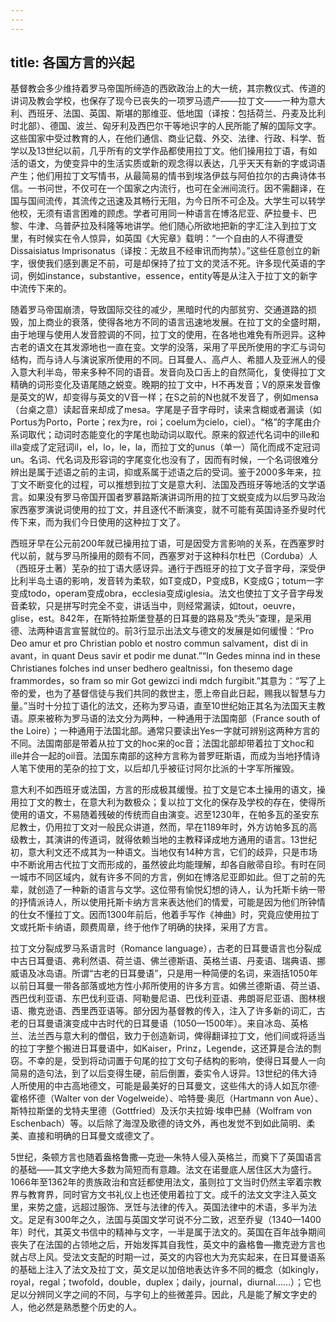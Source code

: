 ```yaml
---
---
---
```

title: 各国方言的兴起
---




基督教会多少维持着罗马帝国所缔造的西欧政治上的大一统，其宗教仪式、传道的讲词及教会学校，也保存了现今已丧失的一项罗马遗产——拉丁文——一种为意大利、西班牙、法国、英国、斯堪的那维亚、低地国（译按：包括荷兰、丹麦及比利时北部）、德国、波兰、匈牙利及西巴尔干等地识字的人民所能了解的国际文字。这些国家中受过教育的人，在他们通信、商业记载、外交、法律、行政、科学、哲学以及13世纪以前，几乎所有的文学作品都使用拉丁文。他们操用拉丁语，有如活的语文，为使变异中的生活实质或新的观念得以表达，几乎天天有新的字或词语产生；他们用拉丁文写情书，从最简易的情书到埃洛伊兹与阿伯拉尔的古典诗体书信。一书问世，不仅可在一个国家之内流行，也可在全洲间流行。因不需翻译，在国与国间流传，其流传之迅速及其畅行无阻，为今日所不可企及。大学生可以转学他校，无须有语言困难的顾虑。学者可用同一种语言在博洛尼亚、萨拉曼卡、巴黎、牛津、乌普萨拉及科隆等地讲学。他们随心所欲地把新的字汇注入到拉丁文里，有时候实在令人惊异，如英国《大宪章》载明：“一个自由的人不得遭受Dissaisiatus lmprisonatus（译按：无故且不经审讯而拘禁）。”这些任意创立的新字，很使我们感到裹足不前，可是却保持了拉丁文的灵活不死。许多现代英语的字词，例如instance，substantive，essence，entity等是从注入于拉丁文的新字中流传下来的。

随着罗马帝国崩溃，导致国际交往的减少，黑暗时代的内部贫穷、交通道路的损毁，加上商业的衰落，使得各地方不同的语言迅速地发展。在拉丁文的全盛时期，由于地理与使用人发音腔调的不同，拉丁文的使用，在各地也难免有所迥异。这种古老的语文在其发源地也一直在变。文学的没落，采用了平民所使用的字汇与词句结构，而与诗人与演说家所使用的不同。日耳曼人、高卢人、希腊人及亚洲人的侵入意大利半岛，带来多种不同的语音。发音向及口舌上的自然简化，复使得拉丁文精确的词形变化及语尾随之蜕变。晚期的拉丁文中，H不再发音；V的原来发音像是英文的W，却变得与英文的V音一样；在S之前的N也就不发音了，例如mensa（台桌之意）读起音来却成了mesa。字尾是子音字母时，读来含糊或者漏读（如Portus为Porto，Porte；rex为re，roi；coelum为cielo，ciel）。“格”的字尾由介系词取代；动词时态能变化的字尾也助动词以取代。原来的叙述代名词中的ille和illa变成了定冠词il，el，lo，le，la，而拉丁文的unus（单一）简化而成不定冠词un。名词、代名词及形容词的字尾变化也没有了，因而有时候，一个名词很难分辨出是属于述语之前的主词，抑或系属于述语之后的受词。鉴于2000多年来，拉丁文不断变化的过程，可以推想到拉丁文是意大利、法国及西班牙等地活的文学语言。如果没有罗马帝国开国者罗慕路斯演讲词所用的拉丁文蜕变成为以后罗马政治家西塞罗演说词使用的拉丁文，并且逐代不断演变，就不可能有英国诗圣乔叟时代传下来，而为我们今日使用的这种拉丁文了。

西班牙早在公元前200年就已操用拉丁语，可是因受方言影响的关系，在西塞罗时代以前，就与罗马所操用的颇有不同，西塞罗对于这种科尔杜巴（Corduba）人（西班牙土著）芜杂的拉丁语大感讶异。通行于西班牙的拉丁文子音字母，深受伊比利半岛土语的影响，发音转为柔软，如T变成D，P变成B，K变成G；totum一字变成todo，operam变成obra，ecclesia变成iglesia。法文也使拉丁文子音字母发音柔软，只是拼写时完全不变，讲话当中，则经常漏读，如tout，oeuvre，glise，est。842年，在斯特拉斯堡登基的日耳曼的路易及“秃头”查理，是采用德、法两种语言宣誓就位的。前3行显示出法文与德文的发展是如何缓慢：“Pro Deo amur et pro Christian poblo et nostro commun salvament，dist di in avant，in quant Deus savir et podir me dunat.”“In Gedes minna ind in these Christianes folches ind unser bedhero gealtnissi，fon thesemo dage frammordes，so fram so mir Got gewizci indi mdch furgibit.”其意为：“写了上帝的爱，也为了基督信徒与我们共同的救世主，愿上帝自此日起，赐我以智慧与力量。”当时十分拉丁语化的法文，还称为罗马语，直至10世纪始正其名为法国天主教语。原来被称为罗马语的法文分为两种，一种通用于法国南部（France south of the Loire）；一种通用于法国北部。通常只要读出Yes一字就可辨别这两种方言的不同。法国南部是带着从拉丁文的hoc来的oc音；法国北部却带着拉丁文hoc和ille并合一起的oil音。法国东南部的这种方言称为普罗旺斯语，而成为当地抒情诗人笔下使用的芜杂的拉丁文，以后却几乎被征讨阿尔比派的十字军所摧毁。

意大利不如西班牙或法国，方言的形成极其缓慢。拉丁文是它本土操用的语文，操用拉丁文的教士，在意大利为数极众；复以拉丁文化的保存及学校的存在，使得所使用的语文，不易随着残破的传统而自由演变。迟至1230年，在帕多瓦的圣安东尼教士，仍用拉丁文对一般民众讲道，然而，早在1189年时，外方访帕多瓦的高级教士，其演讲的传道词，就得依赖当地的主教释译成地方通用的语言。13世纪初，意大利文还不成其为一种语文。当地仅有14种方言，它们的歧异，只是市场中不断讹用古代拉丁文而形成的，虽然彼此均能理解，却各自敝帚自珍。有时在同一城市不同区域内，就有许多不同的方言，例如在博洛尼亚即如此。但丁之前的先辈，就创造了一种新的语言与文学。这位带有愉悦幻想的诗人，认为托斯卡纳一带的抒情派诗人，所以使用托斯卡纳方言来表达他们的情爱，可能是因为他们所钟情的仕女不懂拉丁文。因而1300年前后，他着手写作《神曲》时，究竟应使用拉丁文或托斯卡纳语，颇费周章，终于他作了明确的抉择，采用了方言。

拉丁文分裂成罗马系语言时（Romance language），古老的日耳曼语言也分裂成中古日耳曼语、弗利然语、荷兰语、佛兰德斯语、英格兰语、丹麦语、瑞典语、挪威语及冰岛语。所谓“古老的日耳曼语”，只是用一种简便的名词，来涵括1050年以前日耳曼一带各部落或地方性小邦所使用的许多方言。如佛兰德斯语、荷兰语、西巴伐利亚语、东巴伐利亚语、阿勒曼尼语、巴伐利亚语、弗朗哥尼亚语、图林根语、撒克逊语、西里西亚语等。部分因为基督教的传入，注入了许多新的词汇，古老的日耳曼语演变成中古时代的日耳曼语（1050—1500年）。来自冰岛、英格兰、法兰西与意大利的僧侣，致力于创造新词，俾得翻译拉丁文，他们间或将适当的拉丁字整个搬进日耳曼语中，如Kaiser，Prinz，Legende，这还算是合法的剽窃。不幸的是，受到将动词置于句尾的拉丁文句子结构的影响，使得日耳曼人一向简易的造句法，到了以后变得生硬，前后倒置，委实令人讶异。13世纪的伟大诗人所使用的中古高地德文，可能是最美好的日耳曼文，这些伟大的诗人如瓦尔德·霍格怀德（Walter von der Vogelweide）、哈特曼·奥厄（Hartmann von Aue）、斯特拉斯堡的戈特夫里德（Gottfried）及沃尔夫拉姆·埃申巴赫（Wolfram von Eschenbach）等。以后除了海涅及歌德的诗文外，再也发觉不到如此简明、柔美、直接和明确的日耳曼文或德文了。

5世纪，条顿方言也随着盎格鲁撒—克逊—朱特人侵入英格兰，而奠下了英国语言的基础——其文字绝大多数为简短而有意趣。法文在诺曼底人居住区大为盛行。1066年至1362年的贵族政治和宫廷都使用法文，虽则拉丁文当时仍然主宰着宗教界与教育界，同时官方文书礼仪上也还使用着拉丁文。成千的法文文字注入英文里，来势之盛，远超过服饰、烹饪与法律的传入。英国法律中的术语，多半为法文。足足有300年之久，法国与英国文学可说不分二致，迟至乔叟（1340—1400年）时代，其英文书信中的精神与文字，一半是属于法文的。英国在百年战争期间丧失了在法国的占领地之后，开始发挥其自我性，英文中的盎格鲁—撒克逊方言也就占尽上风。受法文支配的时期一过，英文的内容也大为充实起来，在日耳曼语系的基础上注入了法文及拉丁文，英文足以加倍地表达许多不同的概念（如kingly，royal，regal；twofold，double，duplex；daily，journal，diurnal……）；它也足以分辨同义字之间的不同，与字句上的些微差异。因此，凡是能了解文字史的人，他必然是熟悉整个历史的人。